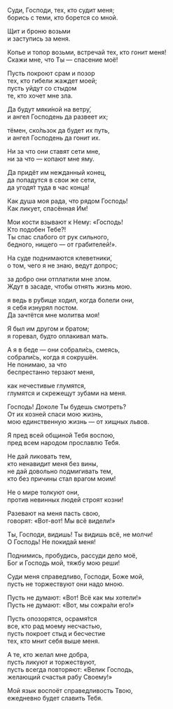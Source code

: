Суди, Господи, тех, кто судит меня;  
борись с теми, кто борется со мной.

Щит и броню возьми  
и заступись за меня.

Копье и топор возьми, встречай тех, кто гонит меня!  
Скажи мне, что Ты — спасение моё!

Пусть покроют срам и позор  
тех, кто гибели жаждет моей;  
пусть уйдут со стыдом  
те, кто хочет мне зла.

Да будут мяки́ной на ветру́,  
и ангел Господень да развеет их;

тёмен, ско́льзок да будет их путь,  
и ангел Господень да гонит их.

Ни за что они ставят сети мне,  
ни за что — копают мне яму.

Да придёт им нежданный конец,  
да попадутся в свои же сети,  
да угодя́т туда в час конца!

Как душа моя рада, что рядом Господь!  
Как ликует, спасённая Им!

Мои кости взывают к Нему: «Господь!  
Кто подобен Тебе?!  
Ты спас слабого от рук сильного,  
бедного, нищего — от грабителей!».

На суде поднимаются клеветники́,  
о том, чего я не знаю, ведут допрос;

за добро они отплатили мне злом.  
Ждут в засаде, чтобы отнять жизнь мою.

 я ведь в ру́бище ходил, когда болели они,  
я себя изнурял постом.  
Да зачтётся мне молитва моя!

Я был им другом и братом;  
я горевал, будто оплакивал мать.

А я в беде — они собрали́сь, смеясь,  
собрали́сь, когда я сокрушён.  
Не понимаю, за что  
беспрестанно терзают меня,

как нечестивые глумятся,  
глумятся и скрежещут зубами на меня.

Господь! Доколе Ты будешь смотреть?  
От их козней спаси мою жизнь,  
мою единственную жизнь — от хищных львов.

Я пред всей общиной Тебя воспою,  
пред всем народом прославлю Тебя.

Не дай ликовать тем,  
кто ненавидит меня без вины,  
не дай довольно подмигивать тем,  
кто без причины стал врагом моим!

Не о мире толкуют они,  
против невинных людей строят козни!

Разевают на меня пасть свою,  
говорят: «Вот-вот! Мы всё видели!»

Ты, Господи, видишь! Ты видишь всё, не молчи!  
О Господь! Не покидай меня!

Поднимись, пробудись, рассуди дело моё,  
Бог и Господь мой, тяжбу мою реши!

Суди меня справедливо, Господи, Боже мой,  
пусть не торжествуют они надо мною.

Пусть не думают: «Вот! Всё как мы хотели!»  
Пусть не думают: «Вот, мы сожра́ли его!»

Пусть опозорятся, осрамя́тся  
все, кто рад моему несчастью,  
пусть покроет стыд и бесчестие  
тех, кто мнит себя выше меня.

А те, кто желал мне добра,  
пусть ликуют и торжествуют,  
пусть всегда повторяют: «Велик Господь,  
желающий счастья рабу Своему!»

Мой язык воспоёт справедливость Твою,  
ежедневно будет славить Тебя.
